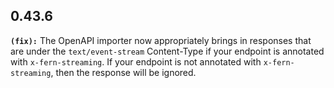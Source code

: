 ## 0.43.6
**`(fix):`** The OpenAPI importer now appropriately brings in responses that are under the `text/event-stream`
Content-Type if your endpoint is annotated with `x-fern-streaming`. 
If your endpoint is not annotated with `x-fern-streaming`, then the response will be ignored.


